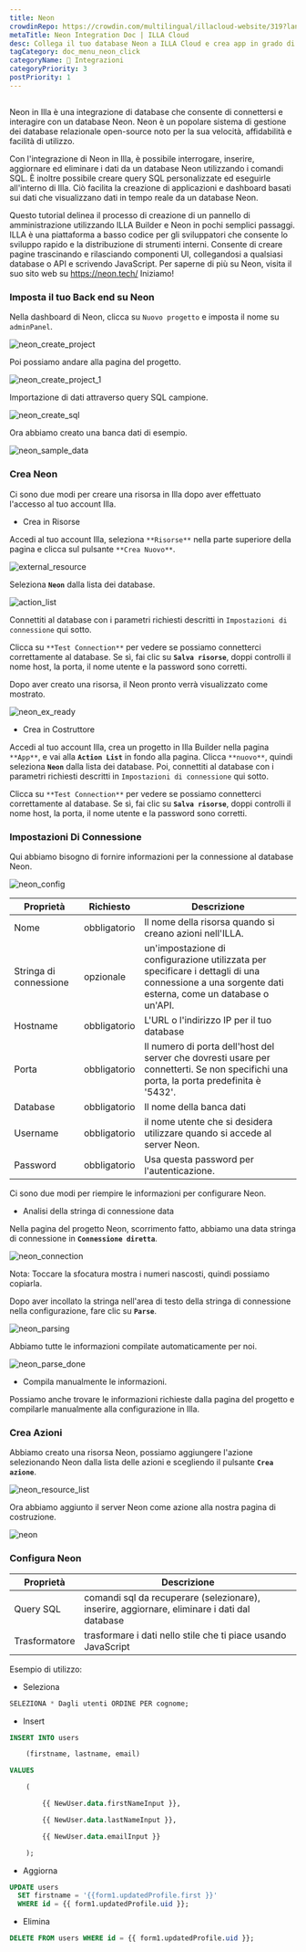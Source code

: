 ```yaml
---
title: Neon
crowdinRepo: https://crowdin.com/multilingual/illacloud-website/319?languages=it&filter=basic&value=0
metaTitle: Neon Integration Doc | ILLA Cloud
desc: Collega il tuo database Neon a ILLA Cloud e crea app in grado di interrogare, manipolare e visualizzare dati. Questa guida ti mostrerà come.
tagCategory: doc_menu_neon_click
categoryName: 🔨 Integrazioni
categoryPriority: 3
postPriority: 1
---
```


## <h2 hidden>Che cos'è Neon?</h2>

Neon in Illa è una integrazione di database che consente di connettersi e interagire con un database Neon. Neon è un popolare sistema di gestione dei database relazionale open-source noto per la sua velocità, affidabilità e facilità di utilizzo.

Con l'integrazione di Neon in Illa, è possibile interrogare, inserire, aggiornare ed eliminare i dati da un database Neon utilizzando i comandi SQL. È inoltre possibile creare query SQL personalizzate ed eseguirle all'interno di Illa. Ciò facilita la creazione di applicazioni e dashboard basati sui dati che visualizzano dati in tempo reale da un database Neon.

Questo tutorial delinea il processo di creazione di un pannello di amministrazione utilizzando ILLA Builder e Neon in pochi semplici passaggi. ILLA è una piattaforma a basso codice per gli sviluppatori che consente lo sviluppo rapido e la distribuzione di strumenti interni. Consente di creare pagine trascinando e rilasciando componenti UI, collegandosi a qualsiasi database o API e scrivendo JavaScript. Per saperne di più su Neon, visita il suo sito web su https://neon.tech/ Iniziamo!

### Imposta il tuo Back end su Neon

Nella dashboard di Neon, clicca su `Nuovo progetto` e imposta il nome su `adminPanel`.

![neon_create_project](https://cdn.illacloud.com/official-website/img/docs/neon_create_project.png)

Poi possiamo andare alla pagina del progetto.

![neon_create_project_1](https://cdn.illacloud.com/official-website/img/docs/neon_create_project_1.png)

Importazione di dati attraverso query SQL campione.

![neon_create_sql](https://cdn.illacloud.com/official-website/img/docs/neon_create_sql.png)

Ora abbiamo creato una banca dati di esempio.

![neon_sample_data](https://cdn.illacloud.com/official-website/img/docs/neon_sample_data.png)

### Crea Neon

Ci sono due modi per creare una risorsa in Illa dopo aver effettuato l'accesso al tuo account Illa. 

-   Crea in Risorse

Accedi al tuo account Illa, seleziona `**Risorse**` nella parte superiore della pagina e clicca sul pulsante `**Crea Nuovo**`. 

![external_resource](https://cdn.illacloud.com/official-website/img/docs/external_resource.png)

Seleziona **`Neon`** dalla lista dei database.

![action_list](https://cdn.illacloud.com/official-website/img/docs/action_list.png)

Connettiti al database con i parametri richiesti descritti in `Impostazioni di connessione` qui sotto. 

Clicca su `**Test Connection**` per vedere se possiamo connetterci correttamente al database. Se sì, fai clic su **`Salva risorse`**, doppi controlli il nome host, la porta, il nome utente e la password sono corretti.

Dopo aver creato una risorsa, il Neon pronto verrà visualizzato come mostrato.

![neon_ex_ready](https://cdn.illacloud.com/official-website/img/docs/neon_ex_ready.png)

-   Crea in Costruttore

Accedi al tuo account Illa, crea un progetto in Illa Builder nella pagina `**App**`, e vai alla **`Action List`** in fondo alla pagina. Clicca `**nuovo**`, quindi seleziona **`Neon`** dalla lista dei database. Poi, connettiti al database con i parametri richiesti descritti in `Impostazioni di connessione` qui sotto.

Clicca su `**Test Connection**` per vedere se possiamo connetterci correttamente al database. Se sì, fai clic su **`Salva risorse`**, doppi controlli il nome host, la porta, il nome utente e la password sono corretti.

### Impostazioni Di Connessione

Qui abbiamo bisogno di fornire informazioni per la connessione al database Neon.

![neon_config](https://cdn.illacloud.com/official-website/img/docs/neon_config.png)

| Proprietà              | Richiesto     | Descrizione                                                                                                                                        |
| ---------------------- | ------------- | -------------------------------------------------------------------------------------------------------------------------------------------------- |
| Nome                   | obbligatorio  | Il nome della risorsa quando si creano azioni nell'ILLA.                                                                                           |
| Stringa di connessione | opzionale     | un'impostazione di configurazione utilizzata per specificare i dettagli di una connessione a una sorgente dati esterna, come un database o un'API. |
| Hostname               | obbligatorio  | L'URL o l'indirizzo IP per il tuo database                                                                                                         |
| Porta                  | obbligatorio  | Il numero di porta dell'host del server che dovresti usare per connetterti. Se non specifichi una porta, la porta predefinita è '5432'.            |
| Database               | obbligatorio  | Il nome della banca dati                                                                                                                           |
| Username               | obbligatorio  | il nome utente che si desidera utilizzare quando si accede al server Neon.                                                                         |
| Password               | obbligatorio  | Usa questa password per l'autenticazione.                                                                                                          |

Ci sono due modi per riempire le informazioni per configurare Neon.

-   Analisi della stringa di connessione data

Nella pagina del progetto Neon, scorrimento fatto, abbiamo una data stringa di connessione in **`Connessione diretta`**.

![neon_connection](https://cdn.illacloud.com/official-website/img/docs/neon_connection.png)

Nota: Toccare la sfocatura mostra i numeri nascosti, quindi possiamo copiarla.

Dopo aver incollato la stringa nell'area di testo della stringa di connessione nella configurazione, fare clic su **`Parse`**.

![neon_parsing](https://cdn.illacloud.com/official-website/img/docs/neon_parsing.png)

Abbiamo tutte le informazioni compilate automaticamente per noi.

![neon_parse_done](https://cdn.illacloud.com/official-website/img/docs/neon_parse_done.png)

-   Compila manualmente le informazioni.

Possiamo anche trovare le informazioni richieste dalla pagina del progetto e compilarle manualmente alla configurazione in Illa. 

### Crea Azioni

Abbiamo creato una risorsa Neon, possiamo aggiungere l'azione selezionando Neon dalla lista delle azioni e scegliendo il pulsante **`Crea azione`**.

![neon_resource_list](https://cdn.illacloud.com/official-website/img/docs/neon_resource_list.png)

 Ora abbiamo aggiunto il server Neon come azione alla nostra pagina di costruzione.

![neon](https://cdn.illacloud.com/official-website/img/docs/neon.png)

### Configura Neon

| Proprietà     | Descrizione                                                                                  |
| ------------- | -------------------------------------------------------------------------------------------- |
| Query SQL     | comandi sql da recuperare (selezionare), inserire, aggiornare, eliminare i dati dal database |
| Trasformatore | trasformare i dati nello stile che ti piace usando JavaScript                                |

Esempio di utilizzo:

-   Seleziona

```sql
SELEZIONA * Dagli utenti ORDINE PER cognome;
```

-   Insert

```sql
INSERT INTO users

	(firstname, lastname, email)

VALUES

	(

		{{ NewUser.data.firstNameInput }},

		{{ NewUser.data.lastNameInput }},

		{{ NewUser.data.emailInput }}

	);
```

-   Aggiorna

```sql
UPDATE users
  SET firstname = '{{form1.updatedProfile.first }}'
  WHERE id = {{ form1.updatedProfile.uid }};
```

-   Elimina

```sql
DELETE FROM users WHERE id = {{ form1.updatedProfile.uid }};
```
